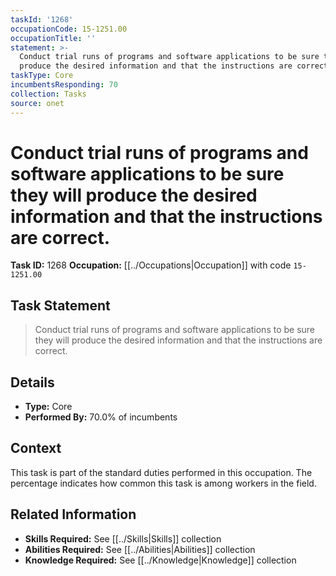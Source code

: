 ```yaml
---
taskId: '1268'
occupationCode: 15-1251.00
occupationTitle: ''
statement: >-
  Conduct trial runs of programs and software applications to be sure they will
  produce the desired information and that the instructions are correct.
taskType: Core
incumbentsResponding: 70
collection: Tasks
source: onet
---
```

# Conduct trial runs of programs and software applications to be sure they will produce the desired information and that the instructions are correct.

**Task ID:** 1268
**Occupation:** [[../Occupations|Occupation]] with code `15-1251.00`

## Task Statement

> Conduct trial runs of programs and software applications to be sure they will produce the desired information and that the instructions are correct.

## Details

- **Type:** Core
- **Performed By:** 70.0% of incumbents

## Context

This task is part of the standard duties performed in this occupation. The percentage indicates how common this task is among workers in the field.

## Related Information

- **Skills Required:** See [[../Skills|Skills]] collection
- **Abilities Required:** See [[../Abilities|Abilities]] collection
- **Knowledge Required:** See [[../Knowledge|Knowledge]] collection
